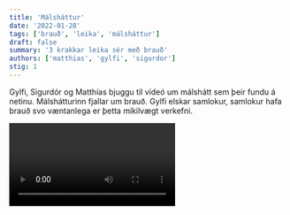 ```yaml
---
title: 'Málsháttur'
date: '2022-01-28'
tags: ['brauð', 'leika', 'málsháttur']
draft: false
summary: '3 krakkar leika sér með brauð'
authors: ['matthias', 'gylfi', 'sigurdor']
stig: 1
---
```


Gylfi, Sigurdór og Matthías bjuggu til vídeó um málshátt sem þeir fundu á netinu.
Málshátturinn fjallar um brauð.
Gylfi elskar samlokur, samlokur hafa brauð svo væntanlega er þetta mikilvægt verkefni.

<Video id="0FdnJqRXlWE" />
